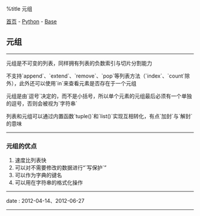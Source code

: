 %title 元组

[[../../../index|首页]] - [[../index|Python]] - [[index|Base]]
==元组==
----
元组是不可变的列表，同样拥有列表的负数索引与切片分割能力

不支持`append`、`extend`、`remove`、`pop`等列表方法（`index`、`count`除外），此外还可以使用`in`来查看元素是否存在于一个元组

元组是由`逗号`决定的，而不是小括号，所以单个元素的元组最后必须有一个单独的逗号，否则会被视为`字符串`

列表和元组可以通过内置函数`tuple()`和`list()`实现互相转化，有点`加封`与`解封`的意味
----
===元组的优点===

# 速度比列表快
# 可以对不需要修改的数据进行“`写保护`”
# 可以作为字典的键名
# 可以用在字符串的格式化操作
----
<red>date</red> : 2012-04-14、2012-06-27
----
